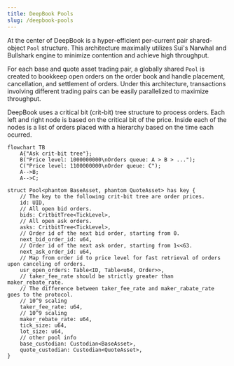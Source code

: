 ```yaml
---
title: DeepBook Pools
slug: /deepbook-pools
---
```


At the center of DeepBook is a hyper-efficient per-current pair shared-object `Pool` structure. This architecture maximally utilizes Sui's Narwhal and Bullshark engine to minimize contention and achieve high throughput.

For each base and quote asset trading pair, a globally shared `Pool` is created to bookkeep open orders on the order book and handle placement, cancellation, and settlement of orders. Under this architecture, transactions involving different trading pairs can be easily parallelized to maximize throughput.

DeepBook uses a critical bit (crit-bit) tree structure to process orders. Each left and right node is based on the critical bit of the price. Inside each of the nodes is a list of orders placed with a hierarchy based on the time each ocurred.

```mermaid
flowchart TB
    A{"Ask crit-bit tree"};
    B("Price level: 1000000000\nOrders queue: A > B > ...");
    C("Price level: 1100000000\nOrder queue: C");
    A-->B;
    A-->C;
```

```move
struct Pool<phantom BaseAsset, phantom QuoteAsset> has key {
    // The key to the following crit-bit tree are order prices.
    id: UID,
    // All open bid orders.
    bids: CritbitTree<TickLevel>,
    // All open ask orders.
    asks: CritbitTree<TickLevel>,
    // Order id of the next bid order, starting from 0.
    next_bid_order_id: u64,
    // Order id of the next ask order, starting from 1<<63.
    next_ask_order_id: u64,
    // Map from order id to price level for fast retrieval of orders upon canceling of orders.
    usr_open_orders: Table<ID, Table<u64, Order>>,
    // taker_fee_rate should be strictly greater than maker_rebate_rate.
    // The difference between taker_fee_rate and maker_rabate_rate goes to the protocol.
    // 10^9 scaling
    taker_fee_rate: u64,
    // 10^9 scaling
    maker_rebate_rate: u64,
    tick_size: u64,
    lot_size: u64,
    // other pool info
    base_custodian: Custodian<BaseAsset>,
    quote_custodian: Custodian<QuoteAsset>,
}
```
